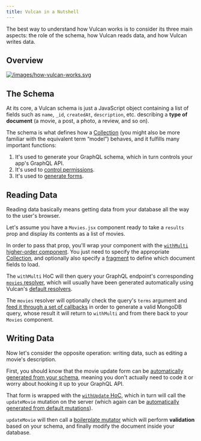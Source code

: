 ```yaml
---
title: Vulcan in a Nutshell
---
```


The best way to understand how Vulcan works is to consider its three main aspects: the role of the schema, how Vulcan reads data, and how Vulcan writes data.

## Overview

[![/images/how-vulcan-works.svg](/images/how-vulcan-works.svg)](/images/how-vulcan-works.svg)

## The Schema

At its core, a Vulcan schema is just a JavaScript object containing a list of fields such as `name`, `_id`, `createdAt`, `description`, etc. describing a **type of document** (a movie, a post, a photo, a review, and so on).

The schema is what defines how a [Collection](/schemas.html) (you might also be more familiar with the equivalent term “model”) behaves, and it fulfills many important functions:

1. It's used to generate your GraphQL schema, which in turn controls your app's GraphQL API.
2. It's used to [control permissions](http://docs.vulcanjs.org/groups-permissions.html).
3. It's used to [generate forms](http://docs.vulcanjs.org/forms.html).

## Reading Data

Reading data basically means getting data from your database all the way to the user's browser.

Let's assume you have a `Movies.jsx` component ready to take a `results` prop and display its contents as a list of movies.

In order to pass that prop, you'll wrap your component with the [`withMulti` higher-order component](/resolvers.html#withMulti). You just need to specify the appropriate [Collection](/schemas.html), and optionally also specify a [fragment](/fragments.html) to define which document fields to load.

The `withMulti` HoC will then query your GraphQL endpoint's corresponding [`movies` resolver](/resolvers.html#List-Resolver), which will usually have been generated automatically using Vulcan's [default resolvers](/resolvers.html#Default-Resolvers).

The `movies` resolver will optionally check the query's `terms` argument and [feed it through a set of callbacks](/terms-parameters.html) in order to generate a valid MongoDB query, whose result it will return to `withMulti` and from there back to your `Movies` component.

## Writing Data

Now let's consider the opposite operation: writing data, such as editing a movie's description.

First, you should know that the movie update form can be [automatically generated from your schema](/forms.html), meaning you don't actually need to code it or worry about hooking it up to your GraphQL API.

That form is wrapped with the [`withUpdate` HoC](/mutations.html#Higher-Order-Components), which in turn will call the `updateMovie` mutation on the server (which again can be [automatically generated from default mutations](/mutations.html#Default-Mutations)).

`updateMovie` will then call a [boilerplate mutator](/mutations.html#Boilerplate-Mutations) which will perform **validation** based on your schema, and finally modify the document inside your database.

